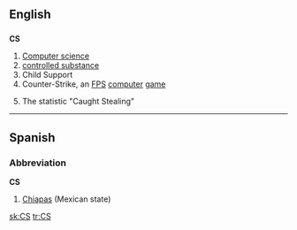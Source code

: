 {{see|Appendix:Variations of "cs"}}
==English==

==={{initialism}}===
'''CS'''

# [[computer science|Computer science]]
# [[controlled substance]]
# Child Support
# Counter-Strike, an [[FPS]] [[computer]] [[game]]
# {{baseball}} The statistic "Caught Stealing"

----

==Spanish==

===Abbreviation===
'''CS'''

# [[Chiapas]] (Mexican state)

[[sk:CS]]
[[tr:CS]]